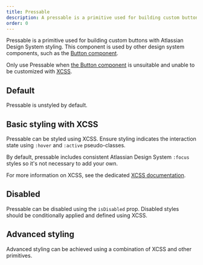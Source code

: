 ```yaml
---
title: Pressable
description: A pressable is a primitive used for building custom buttons.
order: 0
---
```




<CodeDocsHeader
  name="@atlaskit/primitives"
  repository="https://bitbucket.org/atlassian/atlassian-frontend-mirror"
  directoryName="primitives"
/>

Pressable is a primitive used for building custom buttons with Atlassian Design System styling. This component is used by other design system components, such as the [Button component](/components/button/examples).

Only use Pressable when [the Button component](/components/button/examples) is unsuitable and unable to be customized with [XCSS](/components/primitives/xcss/usage).

## Default

Pressable is unstyled by default.

<Example
  Component={PressableDefault}
  packageName="@atlaskit/primitives/pressable"
/>

## Basic styling with XCSS

Pressable can be styled using XCSS. Ensure styling indicates the interaction state using `:hover` and `:active` pseudo-classes.

By default, pressable includes consistent Atlassian Design System `:focus` styles so it's not necessary to add your own.

For more information on XCSS, see the dedicated [XCSS documentation](/components/primitives/xcss).

<Example
  Component={PressableBasic}
  packageName="@atlaskit/primitives/pressable"
/>

## Disabled

Pressable can be disabled using the `isDisabled` prop. Disabled styles should be conditionally applied and defined using XCSS.

<Example
  Component={PressableDisabled}
  packageName="@atlaskit/primitives/pressable"
/>

## Advanced styling

Advanced styling can be achieved using a combination of XCSS and other primitives.

<Example
  Component={PressableStyled}
  packageName="@atlaskit/primitives/pressable"
  backgroundColor="white"
/>
